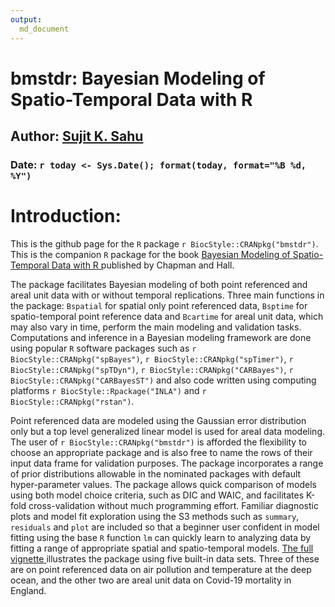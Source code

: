 ```yaml
---
output: 
  md_document
---
```

# bmstdr: Bayesian Modeling of Spatio-Temporal Data with R 
## Author: <a href="https://www.sujitsahu.com/">Sujit K. Sahu </a>
### Date: `r today <- Sys.Date(); format(today, format="%B %d,  %Y")`
# Introduction: 

 This is the github page for the `R` package `r BiocStyle::CRANpkg("bmstdr")`. This is the companion `R` package for the book  <a href="https://www.sujitsahu.com/bookbmstdr/">Bayesian Modeling of Spatio-Temporal Data with R </a> published by Chapman and Hall.   
 <p> 
 The package facilitates Bayesian modeling of both point referenced and areal unit data with or without temporal replications. Three main functions in the package: `Bspatial` for spatial only point referenced data,   `Bsptime` for spatio-temporal point reference data  and `Bcartime` for  areal unit data,  which may also vary in time,  perform the main modeling and validation tasks. Computations and inference in a Bayesian modeling framework   are done using popular `R` software packages such as `r BiocStyle::CRANpkg("spBayes")`, `r BiocStyle::CRANpkg("spTimer")`,  `r BiocStyle::CRANpkg("spTDyn")`, `r BiocStyle::CRANpkg("CARBayes")`, `r BiocStyle::CRANpkg("CARBayesST")` and also code written using computing platforms  `r BiocStyle::Rpackage("INLA")` and `r BiocStyle::CRANpkg("rstan")`. 
 
 <p> 
 
  Point referenced data are modeled using the Gaussian error distribution only but a top level  generalized linear model is used for areal data modeling. The user of `r BiocStyle::CRANpkg("bmstdr")` is afforded the flexibility to choose an appropriate package and is also free to name the rows of their input data frame for validation  purposes. The package  incorporates a range of prior distributions allowable in the nominated  packages with default hyper-parameter values.   The package allows quick comparison of models using both model choice criteria,  such as DIC  and WAIC,  and facilitates K-fold cross-validation without much programming effort. Familiar diagnostic plots and model fit exploration using the S3 methods such as  `summary`, `residuals` and `plot` are included so that a beginner user  confident in model fitting using the base `R` function  `lm` can quickly learn to analyzing data by fitting  a range of appropriate spatial and spatio-temporal models.  <a href="https://www.sujitsahu.com/bmbook/bmstdr-full_vignette.html"> The full vignette </a> illustrates the package using five built-in data sets.  Three of these are on point referenced data on air pollution and temperature at the deep ocean,  and the other two are areal unit data on Covid-19 mortality in England. 
<p> 

  